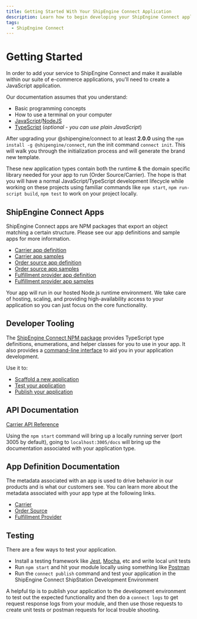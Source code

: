 ```yaml
---
title: Getting Started With Your ShipEngine Connect Application
description: Learn how to begin developing your ShipEngine Connect application
tags:
  - ShipEngine Connect
---
```


Getting Started
================

In order to add your service to ShipEngine Connect and make it available within our suite of e-commerce applications,
you'll need to create a JavaScript application.

Our documentation assumes that you understand:
* Basic programming concepts
* How to use a terminal on your computer
* [JavaScript](https://developer.mozilla.org/en-US/docs/Web/JavaScript)/[NodeJS](https://nodejs.org/)
* [TypeScript](https://www.typescriptlang.org/) (_optional - you can use plain JavaScript_)

After upgrading your @shipengine/connect to at least **2.0.0** using the `npm install -g @shipengine/connect`, run the init command `connect init`.
This will walk you through the initialization process and will generate the brand new template.

These new application types contain both the runtime & the domain specific library needed for your app to run (Order Source/Carrier).
The hope is that you will have a normal JavaScript/TypeScript development lifecycle while working on these projects
using familiar commands like `npm start`, `npm run-script build`, `npm test` to work on your project locally.

ShipEngine Connect Apps
------------------------
ShipEngine Connect apps are NPM packages that export an object matching a certain structure. Please see our app definitions and sample apps for more information.

* [Carrier app definition](./app-definition/carrier.mdx)
* [Carrier app samples](https://github.com/ShipEngine/connect-ontrac)
* [Order source app definition](./app-definition/order-source.mdx)
* [Order source app samples](https://github.com/ShipEngine/connect-prestashop)
* [Fulfillment provider app definition](./app-definition/fulfillment-provider.mdx)
* [Fulfillment provider app samples](https://github.com/ShipEngine/connect/tree/master/samples/fulfillment-provider)

Your app will run in our hosted Node.js runtime environment. We take care of hosting, scaling, and providing high-availability access to your application 
so you can just focus on the core functionality.

Developer Tooling
------------------------------------------
The [ShipEngine Connect NPM package](https://www.npmjs.com/package/@shipengine/connect) provides TypeScript type definitions, enumerations,
and helper classes for you to use in your app. It also provides a [command-line interface](./cli.mdx) to aid you in your application development.

Use it to:
* [Scaffold a new application](create-first-app.mdx#create-new-project)
* [Test your application](testing/index.mdx)
* [Publish your application](publish.mdx)

API Documentation
------------------------------------------
[Carrier API Reference](https://shipstation.github.io/integrations-shipping/carrierapi-redoc.html)

Using the `npm start` command will bring up a locally running server (port 3005 by default), going to `localhost:3005/docs` will bring up the documentation associated with your application type.

App Definition Documentation
------------------------------------------
The metadata associated with an app is used to drive behavior in our products and is what our customers see.
You can learn more about the metadata associated with your app type at the following links.
* [Carrier](./app-definition/carrier.mdx)
* [Order Source](./app-definition/order-source.mdx)
* [Fulfillment Provider](./app-definition/fulfillment-provider.mdx)

Testing
------------------------------------------
There are a few ways to test your application.
 * Install a testing framework like [Jest](https://jestjs.io/), [Mocha](https://mochajs.org/), etc and write local unit tests
 * Run `npm start` and hit your module locally using something like [Postman](https://www.postman.com/)
 * Run the `connect publish` command and test your application in the ShipEngine Connect ShipStation Development Environment

A helpful tip is to publish your application to the development environment to test out the expected functionality and then do a `connect logs` to get request response logs from your module,
and then use those requests to create unit tests or postman requests for local trouble shooting.

<Pager
  prev="../index.mdx" prevTitle="Introduction"
  next="structure.mdx" nextTitle="App Structure"
/>
